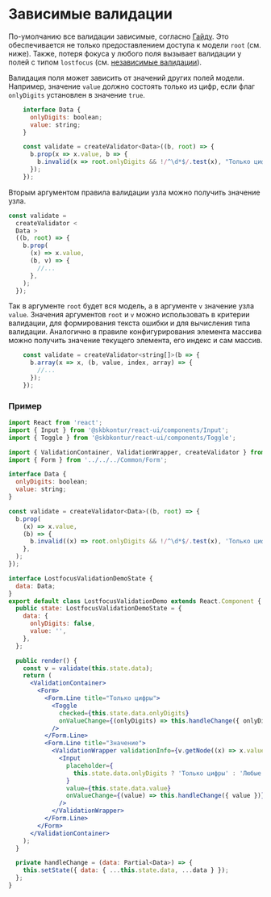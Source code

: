 
<Meta of={DocsStories} />

# Зависимые валидации

По-умолчанию все валидации зависимые, согласно [Гайду](https://guides.kontur.ru/principles/validation/#33).
Это обеспечивается не только предоставлением доступа к модели `root` (см. ниже).
Также, потеря фокуса у любого поля вызывает валидации у полей с типом `lostfocus` (см. [независимые валидации](#/independent-validation)).

Валидация поля может зависить от значений других полей модели.
Например, значение `value` должно состоять только из цифр, если флаг `onlyDigits` установлен в значение `true`.

```jsx static
    interface Data {
      onlyDigits: boolean;
      value: string;
    }

    const validate = createValidator<Data>((b, root) => {
      b.prop(x => x.value, b => {
        b.invalid(x => root.onlyDigits && !/^\d*$/.test(x), "Только цифры");
      });
    });
```

Вторым аргументом правила валидации узла можно получить значение узла.

```jsx static
const validate =
  createValidator <
  Data >
  ((b, root) => {
    b.prop(
      (x) => x.value,
      (b, v) => {
        //...
      },
    );
  });
```

Так в аргументе `root` будет вся модель, а в аргументе `v` значение узла `value`.
Значения аргументов `root` и `v` можно использовать в критерии валидации, для формирования текста ошибки и для вычисления типа валидации.
Аналогично в правиле конфигурирования элемента массива можно получить значение текущего элемента, его индекс и сам массив.

```jsx static
    const validate = createValidator<string[]>(b => {
      b.array(x => x, (b, value, index, array) => {
        //...
      });
    });
```

### Пример

<Story of={DocsStories.Dependent}></Story>

```jsx static
import React from 'react';
import { Input } from '@skbkontur/react-ui/components/Input';
import { Toggle } from '@skbkontur/react-ui/components/Toggle';

import { ValidationContainer, ValidationWrapper, createValidator } from '../../../../src';
import { Form } from '../../../Common/Form';

interface Data {
  onlyDigits: boolean;
  value: string;
}

const validate = createValidator<Data>((b, root) => {
  b.prop(
    (x) => x.value,
    (b) => {
      b.invalid((x) => root.onlyDigits && !/^\d*$/.test(x), 'Только цифры');
    },
  );
});

interface LostfocusValidationDemoState {
  data: Data;
}
export default class LostfocusValidationDemo extends React.Component {
  public state: LostfocusValidationDemoState = {
    data: {
      onlyDigits: false,
      value: '',
    },
  };

  public render() {
    const v = validate(this.state.data);
    return (
      <ValidationContainer>
        <Form>
          <Form.Line title="Только цифры">
            <Toggle
              checked={this.state.data.onlyDigits}
              onValueChange={(onlyDigits) => this.handleChange({ onlyDigits })}
            />
          </Form.Line>
          <Form.Line title="Значение">
            <ValidationWrapper validationInfo={v.getNode((x) => x.value).get()}>
              <Input
                placeholder={
                  this.state.data.onlyDigits ? 'Только цифры' : 'Любые символы'
                }
                value={this.state.data.value}
                onValueChange={(value) => this.handleChange({ value })}
              />
            </ValidationWrapper>
          </Form.Line>
        </Form>
      </ValidationContainer>
    );
  }

  private handleChange = (data: Partial<Data>) => {
    this.setState({ data: { ...this.state.data, ...data } });
  };
}
```
